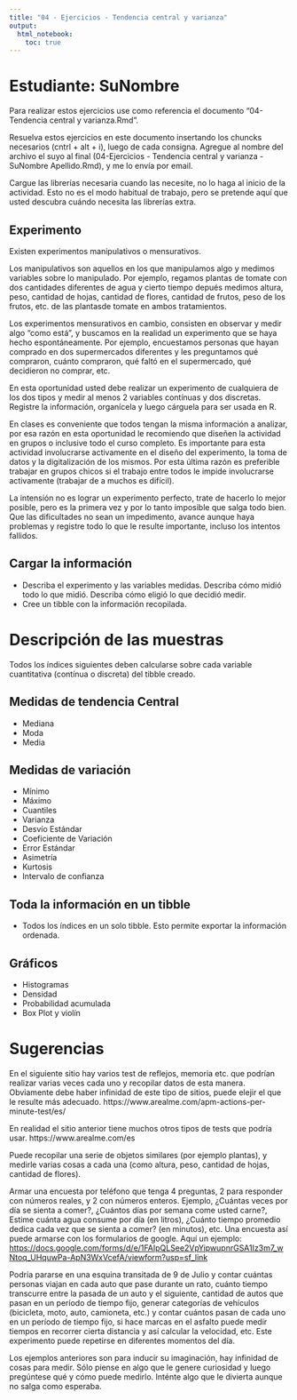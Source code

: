 ```yaml
---
title: "04 - Ejercicios - Tendencia central y varianza"
output: 
  html_notebook: 
    toc: true
---
```


# Estudiante: SuNombre

Para realizar estos ejercicios use como referencia el documento "04-Tendencia central y varianza.Rmd".

Resuelva estos ejercicios en este documento insertando los chuncks necesarios (cntrl + alt + i), luego de cada consigna. Agregue al nombre del archivo el suyo al final (04-Ejercicios - Tendencia central y varianza - SuNombre Apellido.Rmd), y me lo envía por email.

Cargue las librerías necesaria cuando las necesite, no lo haga al inicio de la actividad. Esto no es el modo habitual de trabajo, pero se pretende aquí que usted descubra cuándo necesita las librerías extra.

## Experimento

Existen experimentos manipulativos o mensurativos.

Los manipulativos son aquellos en los que manipulamos algo y medimos variables sobre lo manipulado. Por ejemplo, regamos plantas de tomate con dos cantidades diferentes de agua y cierto tiempo depués medimos altura, peso, cantidad de hojas, cantidad de flores, cantidad de frutos, peso de los frutos, etc. de las plantasde tomate en ambos tratamientos. 

Los experimentos mensurativos en cambio, consisten en observar y medir algo "como está", y buscamos en la realidad un experimento que se haya hecho espontáneamente. Por ejemplo, encuestamos personas que hayan comprado en dos supermercados diferentes y les preguntamos qué compraron, cuánto compraron, qué faltó en el supermercado, qué decidieron no comprar, etc.

En esta oportunidad usted debe realizar un experimento de cualquiera de los dos tipos y medir al menos 2 variables contínuas y dos discretas. Registre la información, organícela y luego cárguela para ser usada en R.

En clases es conveniente que todos tengan la misma información a analizar, por esa razón en esta oportunidad le recomiendo que diseñen la actividad en grupos o inclusive todo el curso completo. Es importante para esta actividad involucrarse activamente en el diseño del experimento, la toma de datos y la digitalización de los mismos. Por esta última razón es preferible trabajar en grupos chicos si el trabajo entre todos le impide involucrarse activamente (trabajar de a muchos es difícil).

La intensión no es lograr un experimento perfecto, trate de hacerlo lo mejor posible, pero es la primera vez y por lo tanto imposible que salga todo bien. Que las dificultades no sean un impedimento, avance aunque haya problemas y registre todo lo que le resulte importante, incluso los intentos fallidos.

## Cargar la información

-   Describa el experimento y las variables medidas. Describa cómo midió todo lo que midió. Describa cómo eligió lo que decidió medir.
-   Cree un tibble con la información recopilada.

# Descripción de las muestras

Todos los índices siguientes deben calcularse sobre cada variable cuantitativa (contínua o discreta) del tibble creado.

## Medidas de tendencia Central

-   Mediana
-   Moda
-   Media

## Medidas de variación

-   Mínimo
-   Máximo
-   Cuantiles
-   Varianza
-   Desvío Estándar
-   Coeficiente de Variación
-   Error Estándar
-   Asimetría
-   Kurtosis
-   Intervalo de confianza

## Toda la información en un tibble

-   Todos los índices en un solo tibble. Esto permite exportar la información ordenada.

## Gráficos

-   Histogramas
-   Densidad
-   Probabilidad acumulada
-   Box Plot y violín

# Sugerencias

En el siguiente sitio hay varios test de reflejos, memoria etc. que podrían realizar varias veces cada uno y recopilar datos de esta manera. Obviamente debe haber infinidad de este tipo de sitios, puede elejir el que le resulte más adecuado.
https://www.arealme.com/apm-actions-per-minute-test/es/

En realidad el sitio anterior tiene muchos otros tipos de tests que podría usar.
https://www.arealme.com/es

Puede recopilar una serie de objetos similares (por ejemplo plantas), y medirle varias cosas a cada una (como altura, peso, cantidad de hojas, cantidad de flores).

Armar una encuesta por teléfono que tenga 4 preguntas, 2 para responder con números reales, y 2 con números enteros. Ejemplo, ¿Cuántas veces por día se sienta a comer?, ¿Cuántos días por semana come usted carne?, Estime cuánta agua consume por día (en litros), ¿Cuánto tiempo promedio dedica cada vez que se sienta a comer? (en minutos), etc. Una encuesta así puede armarse con los formularios de google. Aquí un ejemplo: <https://docs.google.com/forms/d/e/1FAIpQLSee2VpYipwupnrGSA1Iz3m7_wNtoq_UHquwPa-ApN3WxVcefA/viewform?usp=sf_link>

Podría pararse en una esquina transitada de 9 de Julio y contar cuántas personas viajan en cada auto que pase durante un rato, cuánto tiempo transcurre entre la pasada de un auto y el siguiente, cantidad de autos que pasan en un período de tiempo fijo, generar categorías de vehículos (bicicleta, moto, auto, camioneta, etc.) y contar cuántos pasan de cada uno en un período de tiempo fijo, si hace marcas en el asfalto puede medir tiempos en recorrer cierta distancia y así calcular la velocidad, etc. Este experimento puede repetirse en diferentes momentos del día.

Los ejemplos anteriores son para inducir su imaginación, hay infinidad de cosas para medir. Sólo piense en algo que le genere curiosidad y luego pregúntese qué y cómo puede medirlo. Inténte algo que le divierta aunque no salga como esperaba.
